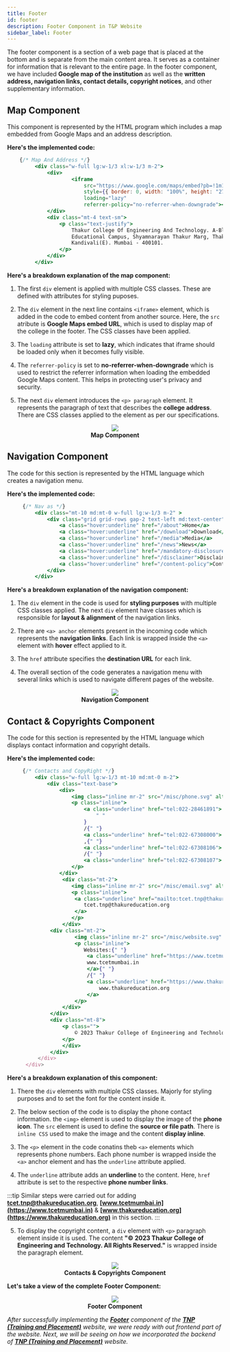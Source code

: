 ```yaml
---
title: Footer
id: footer
description: Footer Component in T&P Website
sidebar_label: Footer
---
```

The footer component is a section of a web page that is placed at the bottom and is separate from the main content area. It serves as a container for information that is relevant to the entire page. In the footer component, we have included **Google map of the institution** as well as the **written address, navigation links, contact details, copyright notices**, and other supplementary information.

## Map Component
This component is represented by the HTML program which includes a map embedded from Google Maps and an address description.

**Here's the implemented code:**

   ```jsx title="index.astro" {3-9,10-16} showLineNumbers
       {/* Map And Address */}
            <div class="w-full lg:w-1/3 xl:w-1/3 m-2">
                <div>
                        <iframe
                            src="https://www.google.com/maps/embed?pb=!1m18!1m12!1m3!1d3767.7457229439237!2d72.87241691481825!3d19.20630535285474!2m3!1f0!2f0!3f0!3m2!1i1024!2i768!4f13.1!3m3!1m2!1s0x3be7b0e57647569d%3A0xc0aec329c82d3555!2sThakur%20College%20of%20Engineering%20and%20Technology!5e0!3m2!1sen!2sin!4v1680794472903!5m2!1sen!2sin"
                            style={{ border: 0, width: "100%", height: "27vh" }}
                            loading="lazy"
                            referrer-policy="no-referrer-when-downgrade"></iframe>
                </div>
                <div class="mt-4 text-sm">
                    <p class="text-justify">
                        Thakur College Of Engineering And Technology. A-Block, Thakur
                        Educational Campus, Shyamnarayan Thakur Marg, Thakur Village,
                        Kandivali(E). Mumbai - 400101.
                    </p>
                </div>
            </div>
  ```
**Here's a breakdown explanation of the map component:**

 1. The first `div` element is applied with multiple CSS classes. These are defined with attributes for styling puposes.

 2. The `div` element in the next line contains `<iframe>` element, which is added in the code to embed content from another source. Here, the `src` atribute is **Google Maps embed URL**, which is used to display map of the college in the footer. The CSS classes have been applied.

 3. The `loading` attribute is set to **lazy**, which indicates that iframe should be loaded only when it becomes fully visible. 

 4. The `referrer-policy` is set to **no-referrer-when-downgrade** which is used to restrict the referrer information when loading the embedded Google Maps content. This helps in protecting user's privacy and security.

 5. The next `div` element introduces the `<p> paragraph` element. It represents the paragraph of text that describes the **college address**. There are CSS classes applied to the element as per our specifications.


<figure>
    <center><img src={Map} style={{ border: "2px solid gray" }} />
    <b><figcaption>Map Component</figcaption></b></center>
</figure>

## Navigation Component
The code for this section is represented by the HTML language which creates a navigation menu.

**Here's the implemented code:**

   ```jsx title="index.astro" {3-11} showLineNumbers
        {/* Nav as */}
            <div class="mt-10 md:mt-0 w-full lg:w-1/3 m-2" >
                <div class="grid grid-rows gap-2 text-left md:text-center">
                    <a class="hover:underline" href="/about">Home</a>
                    <a class="hover:underline" href="/download">Download</a>
                    <a class="hover:underline" href="/media">Media</a>
                    <a class="hover:underline" href="/news">News</a>
                    <a class="hover:underline" href="/mandatory-disclosure">Mandatory Disclosure</a>
                    <a class="hover:underline" href="/disclaimer">Disclaimer</a>
                    <a class="hover:underline" href="/content-policy">Content Policy</a>
                </div>
            </div>
   ```
**Here's a breakdown explanation of the navigation component:**

 1. The `div` element in the code is used for **styling purposes** with multiple CSS classes applied. The next `div` element have classes which is responsible for **layout & alignment** of the navigation links.

 2. There are `<a> anchor` elements present in the incoming code which represents the **navigation links**. Each link is wrapped inside the `<a>` element with **hover** effect applied to it. 

 3. The `href` attribute specifies the **destination URL** for each link.

 4. The overall section of the code generates a navigation menu with several links which is used to navigate different pages of the website. 



<figure>
    <center><img src={Navigation} style={{ border: "2px solid gray" }} />
    <b><figcaption>Navigation Component</figcaption></b></center>
</figure>

## Contact & Copyrights Component

The code for this section is represented by the HTML language which displays contact information and copyright details.

**Here's the implemented code:**

   ```jsx title="index.astro" {5-16,19-24,27-37,41-43} showLineNumbers
        {/* Contacts and CopyRight */}
            <div class="w-full lg:w-1/3 mt-10 md:mt-0 m-2">
                <div class="text-base">
                    <div>
                        <img class="inline mr-2" src="/misc/phone.svg" alt="phone" />
                        <p class="inline">
                            <a class="underline" href="tel:022-28461891"> 022 - 28461891</a>{
                                " "
                            }
                            /{" "}
                            <a class="underline" href="tel:022-67308000"> 022 - 67308000</a>
                            ,{" "}
                            <a class="underline" href="tel:022-67308106"> 67308106</a>{" "}
                            /{" "}
                            <a class="underline" href="tel:022-67308107"> 07</a>
                        </p>
                    </div>
                     <div class="mt-2">
                        <img class="inline mr-2" src="/misc/email.svg" alt="email" />
                        <p class="inline">
                         <a class="underline" href="mailto:tcet.tnp@thakureducation.org">
                            tcet.tnp@thakureducation.org
                         </a>
                        </p>
                     </div>
                 <div class="mt-2">
                         <img class="inline mr-2" src="/misc/website.svg" alt="website" />
                         <p class="inline">
                            Websites:{" "}
                             <a class="underline" href="https://www.tcetmumbai.in">
                             www.tcetmumbai.in
                             </a>{" "}
                             /{" "}
                             <a class="underline" href="https://www.thakureducation.org">
                                 www.thakureducation.org
                             </a>
                         </p>
                     </div>
                 </div>
                 <div class="mt-8">
                     <p class="">
                         © 2023 Thakur College of Engineering and Technology. All Rights Reserved.
                     </p>
                     </div>
                 </div>
             </div>
         </div>
   ```
**Here's a breakdown explanation of this component:**

 1. There the `div` elements with multiple CSS classes. Majorly for styling purposes and to set the font for the content inside it.

 2. The below section of the code is to display the phone contact information. the `<img>` element is used to display the image of the **phone icon**. The `src` element is used to define the **source or file path**. There is `inline CSS` used to make the image and the content **display inline**.

 3. The `<p>` element in the code conatins theb `<a>` elements which represents phone numbers. Each phone number is wrapped inside the `<a>` anchor element and has the `underline` attribute applied.

 4. The `underline` attribute adds an **underline** to the content. Here, `href` attribute is set to the respective **phone number links**.

:::tip
Similar steps were carried out for adding  **[tcet.tnp@thakureducation.org](mailto:tcet.tnp@thakureducation.org)**, **[www.tcetmumbai.in](https://www.tcetmumbai.in)** & **[www.thakureducation.org](https://www.thakureducation.org)** in this section.
::: 

 5. To display the copyright content, a `div` element with `<p>` paragraph element inside it is used. The content **"© 2023 Thakur College of Engineering and Technology. All Rights Reserved."** is wrapped inside the paragraph element.


<figure>
    <center><img src={Contact} style={{ border: "2px solid gray" }} />
    <b><figcaption>Contacts & Copyrights Component</figcaption></b></center>
</figure>

**Let's take a view of the complete Footer Component:**


<figure>
    <center><img src={footer} style={{ border: "2px solid gray" }} />
    <b><figcaption>Footer Component</figcaption></b></center>
</figure>

_After successfully implementing the **[Footer](footer)** component of the **[TNP (Training and Placement)](https://tnp.tcetmumbai.in)** website, we were ready with out frontend part of the website. Next, we will be seeing on how we incorporated the backend of **[TNP (Training and Placement)](https://tnp.tcetmumbai.in)** website._